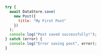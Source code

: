 ```js
try {
  await DataStore.save(
    new Post({
      title: "My First Post"
    })
  );
  console.log("Post saved successfully!");
} catch (error) {
  console.log("Error saving post", error);
}
```
